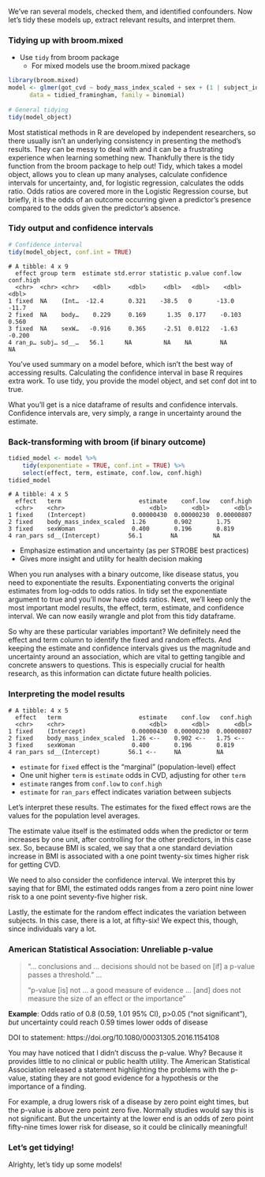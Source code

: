 
We've ran several models, checked them, and identified confounders. Now let's
tidy these models up, extract relevant results, and interpret them.

### Tidying up with broom.mixed

- Use `tidy` from broom package 
    - For mixed models use the broom.mixed package

``` r
library(broom.mixed)
model <- glmer(got_cvd ~ body_mass_index_scaled + sex + (1 | subject_id),
      data = tidied_framingham, family = binomial)
      
# General tidying
tidy(model_object)
```

Most statistical methods in R are developed by independent researchers, so there
usually isn't an underlying consistency in presenting the method's results. They
can be messy to deal with and it can be a frustrating experience when learning
something new. Thankfully there is the tidy function from the broom package to
help out! Tidy, which takes a model object, allows you to clean up many
analyses, calculate confidence intervals for uncertainty, and, for logistic
regression, calculates the odds ratio. Odds ratios are covered more in the
Logistic Regression course, but briefly, it is the odds of an outcome occurring
given a predictor's presence compared to the odds given the predictor's absence.

### Tidy output and confidence intervals

```r
# Confidence interval
tidy(model_object, conf.int = TRUE)
```

```
# A tibble: 4 x 9
  effect group term  estimate std.error statistic p.value conf.low conf.high
  <chr>  <chr> <chr>    <dbl>     <dbl>     <dbl>   <dbl>    <dbl>     <dbl>
1 fixed  NA    (Int…  -12.4       0.321    -38.5   0       -13.0     -11.7  
2 fixed  NA    body…    0.229     0.169      1.35  0.177    -0.103     0.560
3 fixed  NA    sexW…   -0.916     0.365     -2.51  0.0122   -1.63     -0.200
4 ran_p… subj… sd__…   56.1      NA         NA    NA        NA        NA    
```

You've used summary on a model before, which isn't the best way of accessing
results. Calculating the confidence interval in base R requires extra work. To
use tidy, you provide the model object, and set conf dot int to true.

What you'll get is a nice dataframe of results and confidence intervals.
Confidence intervals are, very simply, a range in uncertainty around the
estimate.

### Back-transforming with broom (if binary outcome)

``` r
tidied_model <- model %>%
    tidy(exponentiate = TRUE, conf.int = TRUE) %>%
    select(effect, term, estimate, conf.low, conf.high)
tidied_model
```

```
# A tibble: 4 x 5
  effect   term                      estimate    conf.low   conf.high
  <chr>    <chr>                        <dbl>       <dbl>       <dbl>
1 fixed    (Intercept)             0.00000430  0.00000230  0.00000807
2 fixed    body_mass_index_scaled  1.26        0.902       1.75      
3 fixed    sexWoman                0.400       0.196       0.819     
4 ran_pars sd__(Intercept)        56.1        NA          NA         
``` 

- Emphasize estimation and uncertainty (as per STROBE best practices) 
- Gives more insight and utility for health decision making 

When you run analyses with a binary outcome, like disease status, you need to
exponentiate the results. Exponentiating converts the original estimates from
log-odds to odds ratios. In tidy set the exponentiate argument to true and
you'll now have odds ratios. Next, we'll keep only the most important model
results, the effect, term, estimate, and confidence interval. We can now easily
wrangle and plot from this tidy dataframe.

So why are these particular variables important? We definitely need the effect
and term column to identify the fixed and random effects. And keeping the
estimate and confidence intervals gives us the magnitude and uncertainty around
an association, which are vital to getting tangible and concrete answers to
questions. This is especially crucial for health research, as this information
can dictate future health policies.

### Interpreting the model results

```
# A tibble: 4 x 5
  effect   term                      estimate    conf.low   conf.high
  <chr>    <chr>                        <dbl>       <dbl>       <dbl>
1 fixed    (Intercept)             0.00000430  0.00000230  0.00000807
2 fixed    body_mass_index_scaled  1.26 <--    0.902 <--   1.75 <--     
3 fixed    sexWoman                0.400       0.196       0.819     
4 ran_pars sd__(Intercept)        56.1 <--     NA          NA         
``` 

- `estimate` for `fixed` effect is the "marginal" (population-level) effect  
- One unit higher `term` is `estimate` odds in CVD, adjusting for other `term` 
- `estimate` ranges from `conf.low` to `conf.high` 
- `estimate` for `ran_pars` effect indicates variation between subjects 

Let's interpret these results. The estimates for the fixed effect rows are the
values for the population level averages.

The estimate value itself is the estimated odds when the predictor or term
increases by one unit, after controlling for the other predictors, in this case
sex. So, because BMI is scaled, we say that a one standard deviation increase in
BMI is associated with a one point twenty-six times higher risk for getting CVD.

We need to also consider the confidence interval. We interpret this by saying
that for BMI, the estimated odds ranges from a zero point nine lower risk to a
one point seventy-five higher risk.

Lastly, the estimate for the random effect indicates the variation between
subjects. In this case, there is a lot, at fifty-six! We expect this, though,
since individuals vary a lot.

### American Statistical Association: Unreliable p-value 

> "... conclusions and ... decisions should not be based on [if] a p-value
passes a threshold."  ...
> 
> "p-value [is] not ... a good measure of evidence ... [and] does not measure
the size of an effect or the importance"

**Example**: Odds ratio of 0.8 (0.59, 1.01 95% CI), p>0.05 ("not significant"),
*but* uncertainty could reach 0.59 times lower odds of disease

DOI to statement: https://doi.org/10.1080/00031305.2016.1154108

You may have noticed that I didn't discuss the p-value. Why? Because it provides
little to no clinical or public health utility. The American Statistical
Association released a statement highlighting the problems with the p-value,
stating they are not good evidence for a hypothesis or the importance of a
finding.

For example, a drug lowers risk of a disease by zero point eight times, but the
p-value is above zero point zero five. Normally studies would say this is not
significant. But the uncertainty at the lower end is an odds of zero point
fifty-nine times lower risk for disease, so it could be clinically meaningful!

### Let's get tidying!

Alrighty, let's tidy up some models!

